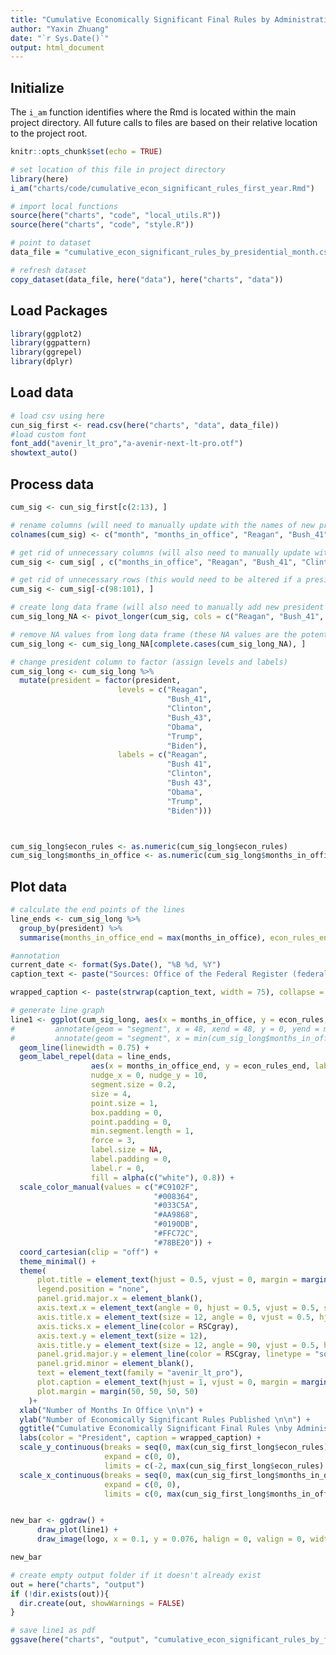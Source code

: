 ```yaml
---
title: "Cumulative Economically Significant Final Rules by Administration in first year"
author: "Yaxin Zhuang"
date: "`r Sys.Date()`"
output: html_document
---
```


## Initialize

The `i_am` function identifies where the Rmd is located within the main project directory. All future calls to files are based on their relative location to the project root.

```r
knitr::opts_chunk$set(echo = TRUE)

# set location of this file in project directory
library(here)
i_am("charts/code/cumulative_econ_significant_rules_first_year.Rmd")

# import local functions
source(here("charts", "code", "local_utils.R"))
source(here("charts", "code", "style.R"))

# point to dataset
data_file = "cumulative_econ_significant_rules_by_presidential_month.csv"

# refresh dataset
copy_dataset(data_file, here("data"), here("charts", "data"))

```

## Load Packages

```r

library(ggplot2)
library(ggpattern)
library(ggrepel)
library(dplyr)

```

## Load data

```r

# load csv using here
cun_sig_first <- read.csv(here("charts", "data", data_file))
#load custom font
font_add("avenir_lt_pro","a-avenir-next-lt-pro.otf")
showtext_auto()


```

## Process data

```r

cum_sig <- cun_sig_first[c(2:13), ]

# rename columns (will need to manually update with the names of new presidents)
colnames(cum_sig) <- c("month", "months_in_office", "Reagan", "Bush_41", "Clinton", "Bush_43", "Obama", "Trump", "Biden")

# get rid of unnecessary columns (will also need to manually update with new president names here)
cum_sig <- cum_sig[ , c("months_in_office", "Reagan", "Bush_41", "Clinton", "Bush_43", "Obama", "Trump", "Biden")]

# get rid of unnecessary rows (this would need to be altered if a president served more than two terms)
cum_sig <- cum_sig[-c(98:101), ]

# create long data frame (will also need to manually add new president's names here)
cum_sig_long_NA <- pivot_longer(cum_sig, cols = c("Reagan", "Bush_41", "Clinton", "Bush_43", "Obama", "Trump", "Biden"), names_to = "president", values_to = "econ_rules")

# remove NA values from long data frame (these NA values are the potential econ_rules values for presidents who didn't/haven't yet served the maximum number of months)
cum_sig_long <- cum_sig_long_NA[complete.cases(cum_sig_long_NA), ]

# change president column to factor (assign levels and labels)
cum_sig_long <- cum_sig_long %>% 
  mutate(president = factor(president,
                        levels = c("Reagan", 
                                   "Bush_41",
                                   "Clinton", 
                                   "Bush_43",
                                   "Obama", 
                                   "Trump",
                                   "Biden"),
                        labels = c("Reagan", 
                                   "Bush 41",
                                   "Clinton", 
                                   "Bush 43",
                                   "Obama", 
                                   "Trump",
                                   "Biden")))



cum_sig_long$econ_rules <- as.numeric(cum_sig_long$econ_rules)
cum_sig_long$months_in_office <- as.numeric(cum_sig_long$months_in_office)
```

## Plot data

```r



# calculate the end points of the lines
line_ends <- cum_sig_long %>%
  group_by(president) %>%
  summarise(months_in_office_end = max(months_in_office), econ_rules_end = max(econ_rules))

#annotation
current_date <- format(Sys.Date(), "%B %d, %Y")
caption_text <- paste("Sources: Office of the Federal Register (federalregister.gov) for Biden administration and all subsequent administrations;\n       Office of Information and Regulatory Affairs (reginfo.gov) for all prior administrations.\n\nUpdated:", current_date)

wrapped_caption <- paste(strwrap(caption_text, width = 75), collapse = "\n")

# generate line graph
line1 <- ggplot(cum_sig_long, aes(x = months_in_office, y = econ_rules, color = president, group = president)) +
#         annotate(geom = "segment", x = 48, xend = 48, y = 0, yend = max(cum_sig_long$econ_rules) + 10, linetype = "dashed", linewidth = 0.50, color = RSCgray) +
#         annotate(geom = "segment", x = min(cum_sig_long$months_in_office), xend = max(cum_sig_long$months_in_office), y = 0, yend = 0, linetype = "solid", linewidth = 1, color = RSCgray) +  
  geom_line(linewidth = 0.75) +
  geom_label_repel(data = line_ends,
                  aes(x = months_in_office_end, y = econ_rules_end, label = president),
                  nudge_x = 0, nudge_y = 10,
                  segment.size = 0.2,
                  size = 4,
                  point.size = 1,
                  box.padding = 0,
                  point.padding = 0,
                  min.segment.length = 1,
                  force = 3,
                  label.size = NA,
                  label.padding = 0,
                  label.r = 0,
                  fill = alpha(c("white"), 0.8)) +
  scale_color_manual(values = c("#C9102F",
                                "#008364",
                                "#033C5A",
                                "#AA9868",
                                "#0190DB",
                                "#FFC72C",
                                "#78BE20")) +
  coord_cartesian(clip = "off") +
  theme_minimal() +
  theme(
      plot.title = element_text(hjust = 0.5, vjust = 0, margin = margin(b = 10, unit = "pt"), size = 20),
      legend.position = "none",
      panel.grid.major.x = element_blank(),
      axis.text.x = element_text(angle = 0, hjust = 0.5, vjust = 0.5, size = 12),
      axis.title.x = element_text(size = 12, angle = 0, vjust = 0.5, hjust = 0.5, margin = margin(t = 20)),
      axis.ticks.x = element_line(color = RSCgray),
      axis.text.y = element_text(size = 12),
      axis.title.y = element_text(size = 12, angle = 90, vjust = 0.5, hjust = 0.5, margin = margin(r = 20)),# modified margin to adjust the space between title and y-axis 
      panel.grid.major.y = element_line(color = RSCgray, linetype = "solid", linewidth = 0.50),
      panel.grid.minor = element_blank(),
      text = element_text(family = "avenir_lt_pro"),
      plot.caption = element_text(hjust = 1, vjust = 0, margin = margin(t = 10, l = 6, unit = "pt"), size = 11),
      plot.margin = margin(50, 50, 50, 50)
    )+
  xlab("Number of Months In Office \n\n") +
  ylab("Number of Economically Significant Rules Published \n\n") +
  ggtitle("Cumulative Economically Significant Final Rules \nby Administration in First Year") +
  labs(color = "President", caption = wrapped_caption) +
  scale_y_continuous(breaks = seq(0, max(cun_sig_first_long$econ_rules) + 25, by = 25),
                     expand = c(0, 0),
                     limits = c(-2, max(cun_sig_first_long$econ_rules) + 25)) +
  scale_x_continuous(breaks = seq(0, max(cun_sig_first_long$months_in_office), by = 4),
                     expand = c(0, 0),
                     limits = c(0, max(cun_sig_first_long$months_in_office)))



```


```r
new_bar <- ggdraw() +
      draw_plot(line1) +
      draw_image(logo, x = 0.1, y = 0.076, halign = 0, valign = 0, width = 0.2)

new_bar
```

```r
# create empty output folder if it doesn't already exist
out = here("charts", "output")
if (!dir.exists(out)){
  dir.create(out, showWarnings = FALSE)
}

# save line1 as pdf
ggsave(here("charts", "output", "cumulative_econ_significant_rules_by_first_year.pdf"), plot = new_bar, width = 12, height = 9, dpi = 300)
```
